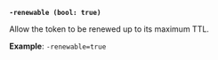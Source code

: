 <a id="token-renewable" />

**`-renewable (bool: true)`**

Allow the token to be renewed up to its maximum TTL.

**Example**: `-renewable=true`